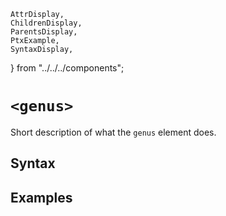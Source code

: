     AttrDisplay,
    ChildrenDisplay,
    ParentsDisplay,
    PtxExample,
    SyntaxDisplay,
} from "../../../components";

# `<genus>`

Short description of what the `genus` element does.

## Syntax

<SyntaxDisplay name="genus" />

## Examples

    